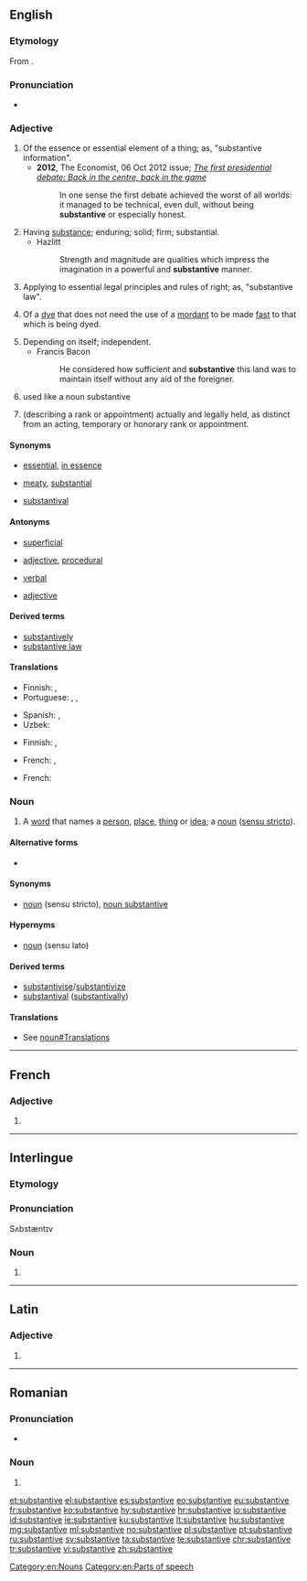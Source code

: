 ==English==
{{wikipedia}}

===Etymology===
From {{etyl|fro|en}} {{term|substantif|lang=fro}}.

===Pronunciation===
* {{a|US}} {{IPA|/ˈsʌbstəntɪv/|/səbˈstæntɪv/|lang=en}}

===Adjective===
{{en-adj}}

# Of the essence or essential element of a thing; as, "substantive information".
#* '''2012''', The Economist, 06 Oct 2012 issue; ''[http://www.economist.com/node/21564222 The first presidential debate: Back in the centre, back in the game]''
#*: In one sense the first debate achieved the worst of all worlds: it managed to be technical, even dull, without being '''substantive''' or especially honest.
# Having [[substance]]; enduring; solid; firm; substantial.
#* Hazlitt
#*: Strength and magnitude are qualities which impress the imagination in a powerful and '''substantive''' manner.
# {{context|legal|lang=en}} Applying to essential legal principles and rules of right; as, "substantive law".
# {{context|chemistry|lang=en}} Of a [[dye]] that does not need the use of a [[mordant]] to be made [[fast]] to that which is being dyed.
# Depending on itself; independent.
#* Francis Bacon
#*: He considered how sufficient and '''substantive''' this land was to maintain itself without any aid of the foreigner.
# {{context|grammar|lang=en}} used like a noun substantive
# {{context|military|lang=en}} (describing a rank or appointment) actually and legally held, as distinct from an acting, temporary or honorary rank or appointment.

====Synonyms====
* {{sense|of the essential element}} [[essential]], [[in essence]]
* {{sense|having substance}} [[meaty]], [[substantial]]
* {{sense|grammar}} [[substantival]]

====Antonyms====
* {{sense|having substance}} [[superficial]]
* {{sense|legal}} [[adjective]], [[procedural]]
* [[verbal]]
* {{sense|of a dye that does not need the use of a mordant}} [[adjective]]

====Derived terms====
* [[substantively]]
* [[substantive law]]

====Translations====
{{trans-top|of the essence or essential element of a thing}}
* Finnish: {{t+|fi|oleellinen}}, {{t|fi|olennainen}}
* Portuguese: {{t+|pt|substantivo}}, {{t+|pt|substancial}}, {{t+|pt|essencial}}
{{trans-mid}}
* Spanish: {{t+|es|sustantivo}}, {{t|es|sustancial}}
* Uzbek: {{t+|uz|ot}}
{{trans-bottom}}

{{trans-top|having substance and prompting thought}}
* Finnish: {{t+|fi|oleellinen}}, {{t|fi|olennainen}}
{{trans-mid}}
{{trans-bottom}}

{{trans-top|''(law)''}}
{{trans-mid}}
{{trans-bottom}}

{{trans-top|of a dye that does not need the use of a mordant}}
* French: {{t+|fr|direct}}, {{t+|fr|substantif}}
{{trans-mid}}
{{trans-bottom}}

{{trans-top|''(grammar)''}}
{{trans-see|substantival}}
{{trans-bottom}}

{{checktrans-top}}
* French: {{t-check|fr|substantif}}
{{trans-bottom}}

===Noun===
{{en-noun}}

# {{context|grammar|lang=en}} A [[word]] that names a [[person]], [[place]], [[thing]] or [[idea]]; a [[noun]] ([[sensu stricto]]).

====Alternative forms====
* {{l|en|subst.}} {{qualifier|abbreviation used in lexicography and grammar}}

====Synonyms====
* [[noun]] (sensu stricto), [[noun substantive]]

====Hypernyms====
* [[noun]] (sensu lato)

====Derived terms====
* [[substantivise]]/[[substantivize]]
* [[substantival]] ([[substantivally]])

====Translations====
{{trans-top|grammar}}
* See [[noun#Translations]]
{{trans-bottom}}

[[Category:en:Nouns]]
[[Category:en:Parts of speech]]

----

==French==

===Adjective===
{{head|fr|adjective form}}

# {{feminine singular of|substantif|lang=fr}}

----

==Interlingue==

===Etymology===
{{rfe|lang=ie}}

===Pronunciation===
{{rfp|lang=ie}}
Sʌbstæntɪv

===Noun===
{{head|ie|noun}}

# {{l/en|noun}}

----

==Latin==

===Adjective===
{{la-adj-form|substantīve}}

# {{inflection of|substantīvus||voc|m|s|lang=la}}

----

==Romanian==

===Pronunciation===
* {{IPA|[sub.stanˈti.ve]|lang=ro}}

===Noun===
{{head|ro|noun form}}

# {{plural of|substantiv|lang=ro}}

[[et:substantive]]
[[el:substantive]]
[[es:substantive]]
[[eo:substantive]]
[[eu:substantive]]
[[fr:substantive]]
[[ko:substantive]]
[[hy:substantive]]
[[hr:substantive]]
[[io:substantive]]
[[id:substantive]]
[[ie:substantive]]
[[ku:substantive]]
[[lt:substantive]]
[[hu:substantive]]
[[mg:substantive]]
[[ml:substantive]]
[[no:substantive]]
[[pl:substantive]]
[[pt:substantive]]
[[ru:substantive]]
[[sv:substantive]]
[[ta:substantive]]
[[te:substantive]]
[[chr:substantive]]
[[tr:substantive]]
[[vi:substantive]]
[[zh:substantive]]